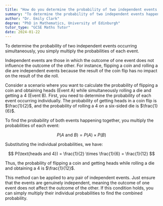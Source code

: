 ```yaml
---
title: "How do you determine the probability of two independent events happening together?"
summary: "To determine the probability of two independent events happening together, multiply the probabilities of each event."
author: "Dr. Emily Clark"
degree: "PhD in Mathematics, University of Edinburgh"
tutor_type: "GCSE Maths Tutor"
date: 2024-01-22
---
```


To determine the probability of two independent events occurring simultaneously, you simply multiply the probabilities of each event.

Independent events are those in which the outcome of one event does not influence the outcome of the other. For instance, flipping a coin and rolling a die are independent events because the result of the coin flip has no impact on the result of the die roll.

Consider a scenario where you want to calculate the probability of flipping a coin and obtaining heads (Event A) while simultaneously rolling a die and getting a 4 (Event B). First, you need to determine the probability of each event occurring individually. The probability of getting heads in a coin flip is $\frac{1}{2}$, and the probability of rolling a 4 on a six-sided die is $\frac{1}{6}$.

To find the probability of both events happening together, you multiply the probabilities of each event:

$$ P(A \text{ and } B) = P(A) \times P(B) $$

Substituting the individual probabilities, we have:

$$ P(\text{heads and 4}) = \frac{1}{2} \times \frac{1}{6} = \frac{1}{12} $$

Thus, the probability of flipping a coin and getting heads while rolling a die and obtaining a 4 is $\frac{1}{12}$.

This method can be applied to any pair of independent events. Just ensure that the events are genuinely independent, meaning the outcome of one event does not affect the outcome of the other. If this condition holds, you can simply multiply their individual probabilities to find the combined probability.
    